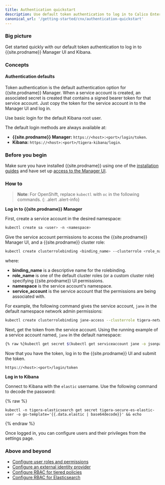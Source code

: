 ```yaml
---
title: Authentication quickstart
description: Use default token authentication to log in to Calico Enterprise Manager UI and Kibana. 
canonical_url: '/getting-started/cnx/authentication-quickstart'
---
```


### Big picture

Get started quickly with our default token authentication to log in to {{site.prodname}} Manager UI and Kibana.

### Concepts

#### Authentication defaults

Token authentication is the default authentication option for {{site.prodname}} Manager. When a service account is created, an 
associated secret is created that contains a signed bearer token for that service account. Just copy the token for the service 
account in to the Manager UI and log in.

Use basic login for the default Kibana root user.

The default login methods are always available at:
- **{{site.prodname}} Manager:** `https://<host>:<port>/login/token`. 
- **Kibana:** `https://<host>:<port>/tigera-kibana/login`. 

### Before you begin

Make sure you have installed {{site.prodname}} using one of the [installation guides]({{site.baseurl}}/getting-started/) and have set up [access to the Manager UI]({{site.baseurl}}/getting-started/cnx/access-the-manager).

### How to

>**Note**: For OpenShift, replace `kubectl` with `oc` in the following commands.
{: .alert .alert-info}

**Log in to {{site.prodname}} Manager**

First, create a service account in the desired namespace:

```bash
kubectl create sa <user> -n <namespace>
```

Give the service account permissions to access the {{site.prodname}} Manager UI, and a {{site.prodname}} cluster role:

```bash
kubectl create clusterrolebinding <binding_name> --clusterrole <role_name> --serviceaccount <namespace>:<service_account>
```

where:
- **binding_name** is a descriptive name for the rolebinding.
- **role_name** is one of the default cluster roles (or a custom cluster role) specifying {{site.prodname}} UI permissions.
- **namespace** is the service account's namespace.
- **service_account** is the service account that the permissions are being associated with.

For example, the following command gives the service account, `jane` in the default namespace network admin permissions:

```bash
kubectl create clusterrolebinding jane-access --clusterrole tigera-network-admin --serviceaccount default:jane
```

Next, get the token from the service account.
Using the running example of a service account named, `jane` in the default namespace:

```bash
{% raw %}kubectl get secret $(kubectl get serviceaccount jane -o jsonpath='{range .secrets[*]}{.name}{"\n"}{end}' | grep token) -o go-template='{{.data.token | base64decode}}' && echo{% endraw %}
```

Now that you have the token, log in to the {{site.prodname}} UI and submit the token.

`https://<host>:<port>/login/token`

**Log in to Kibana**

Connect to Kibana with the `elastic` username. Use the following command to decode the password:	

{% raw %}
```	
kubectl -n tigera-elasticsearch get secret tigera-secure-es-elastic-user -o go-template='{{.data.elastic | base64decode}}' && echo
```
{% endraw %}

Once logged in, you can configure users and their privileges from the settings page.

### Above and beyond

- [Configure user roles and permissions]({{site.baseurl}}/getting-started/cnx/roles-and-permissions)
- [Configure an external identity provider]({{site.baseurl}}/getting-started/cnx/configure-identity-provider)
- [Configure RBAC for tiered policies]({{site.baseurl}}/security/rbac-tiered-policies)
- [Configure RBAC for Elasticsearch]({{site.baseurl}}/visibility/elastic/rbac-elasticsearch)
